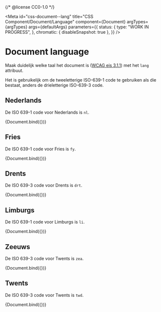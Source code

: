{/* @license CC0-1.0 */}


<Meta
  id="css-document--lang"
  title="CSS Component/Document/Language"
  component={Document}
  argTypes={argTypes}
  args={defaultArgs}
  parameters={{
    status: {
      type: "WORK IN PROGRESS",
    },
    chromatic: { disableSnapshot: true },
  }}
/>

# Document language

Maak duidelijk welke taal het document is ([WCAG eis 3.1.1](https://www.w3.org/TR/WCAG21/#language-of-page)) met het `lang` attribuut.

Het is gebruikelijk om de tweeletterige ISO-639-1 code te gebruiken als die bestaat, anders de drieletterige ISO-639-3 code.

## Nederlands

De ISO 639-1 code voor Nederlands is `nl`.

<Canvas>
  <Story
    name="Nederlands"
    args={{
      ...exampleArgs,
      children: "Nederlands",
      div: false,
      lang: "nl",
    }}
  >
    {Document.bind({})}
  </Story>
</Canvas>

## Fries

De ISO 639-1 code voor Fries is `fy`.

<Canvas>
  <Story
    name="Fries"
    args={{
      ...exampleArgs,
      children: "Frysk",
      div: false,
      lang: "fy",
    }}
  >
    {Document.bind({})}
  </Story>
</Canvas>

## Drents

De ISO 639-3 code voor Drents is `drt`.

<Canvas>
  <Story
    name="Drents"
    args={{
      ...exampleArgs,
      children: "Drèents",
      div: false,
      lang: "drt",
    }}
  >
    {Document.bind({})}
  </Story>
</Canvas>

## Limburgs

De ISO 639-1 code voor Limburgs is `li`.

<Canvas>
  <Story
    name="Limburgs"
    args={{
      children: "Limburgs (ouch waal: Lèmburgs)",
      div: false,
      lang: "li",
    }}
  >
    {Document.bind({})}
  </Story>
</Canvas>

## Zeeuws

De ISO 639-3 code voor Twents is `zea`.

<Canvas>
  <Story
    name="Zeeuws"
    args={{
      ...exampleArgs,
      children: "Zeêuws",
      div: false,
      lang: "zea",
    }}
  >
    {Document.bind({})}
  </Story>
</Canvas>

## Twents

De ISO 639-3 code voor Twents is `twd`.

<Canvas>
  <Story
    name="Twents"
    args={{
      ...exampleArgs,
      children: "Twents",
      div: false,
      lang: "twd",
    }}
  >
    {Document.bind({})}
  </Story>
</Canvas>

